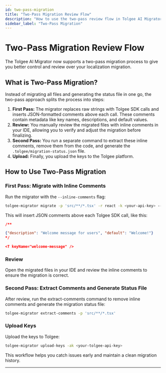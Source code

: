 ```yaml
---
id: two-pass-migration
title: "Two-Pass Migration Review Flow"
description: "How to use the two-pass review flow in Tolgee AI Migrator"
sidebar_label: "Two-Pass Migration"
---
```


# Two-Pass Migration Review Flow

The Tolgee AI Migrator now supports a two-pass migration process to give you better control and review over your localization migration.

## What is Two-Pass Migration?

Instead of migrating all files and generating the status file in one go, the two-pass approach splits the process into steps:

1. **First Pass:** The migrator replaces raw strings with Tolgee SDK calls and inserts JSON-formatted comments above each call. These comments contain metadata like key names, descriptions, and default values.
2. **Review:** You manually review the migrated files with inline comments in your IDE, allowing you to verify and adjust the migration before finalizing.
3. **Second Pass:** You run a separate command to extract these inline comments, remove them from the code, and generate the `.tolgee/migration-status.json` file.
4. **Upload:** Finally, you upload the keys to the Tolgee platform.

## How to Use Two-Pass Migration

### First Pass: Migrate with Inline Comments

Run the migrator with the `--inline-comments` flag:

```bash
tolgee-migrator migrate -p 'src/**/*.tsx' -r react -k <your-api-key> --inline-comments
```


This will insert JSON comments above each Tolgee SDK call, like this:

```json
/**

{"description": "Welcome message for users", "default": "Welcome!"}
*/

<T keyName="welcome-message" />
```


### Review

Open the migrated files in your IDE and review the inline comments to ensure the migration is correct.

### Second Pass: Extract Comments and Generate Status File

After review, run the extract-comments command to remove inline comments and generate the migration status file:

```bash
tolgee-migrator extract-comments -p 'src/**/*.tsx'
```

### Upload Keys

Upload the keys to Tolgee:

```bash
tolgee-migrator upload-keys -ak <your-tolgee-api-key>
```

This workflow helps you catch issues early and maintain a clean migration history.

---

